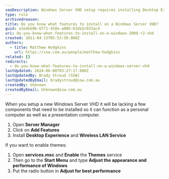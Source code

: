 ```yaml
---
seoDescription: Windows Server VHD setup requires installing Desktop Experience and Wireless LAN Service through Server Manager to enable themes and optimize performance.
type: rule
archivedreason:
title: Do you know what features to install on a Windows Server VHD?
guid: e2edeb96-6771-410e-a00b-61de2c933ac4
uri: do-you-know-what-features-to-install-on-a-windows-2008-r2-vhd
created: 2011-04-13T05:53:50.000Z
authors:
  - title: Matthew Hodgkins
    url: https://ssw.com.au/people/matthew-hodgkins
related: []
redirects:
  - do-you-know-what-features-to-install-on-a-windows-server-vhd
lastUpdated: 2024-06-08T03:27:17.000Z
lastUpdatedBy: Brady Stroud [SSW]
lastUpdatedByEmail: bradystroud@ssw.com.au
createdBy: Unknown
createdByEmail: Unknown@ssw.com.au
---
```


When you setup a new Windows Server VHD it will be lacking a few components that need to be installed so it can function as a personal computer as well as a presentation computer.
1. Open **Server Manager**
2. Click on **Add Features**
3. Install **Desktop Experience** and **Wireless LAN Service**

If you want to enable themes:

1. Open **services.msc** and **Enable** the **Themes** service
2. Then go to the **Start Menu** and type **Adjust the appearance and performance of Windows**
3. Put the radio button in **Adjust for best performance**
